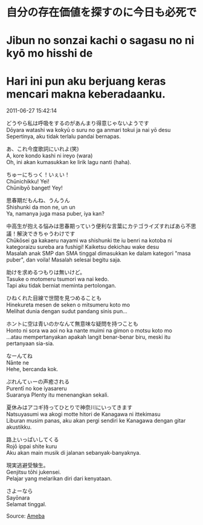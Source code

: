 # 自分の存在価値を探すのに今日も必死で  
# Jibun no sonzai kachi o sagasu no ni kyō mo hisshi de  
# Hari ini pun aku berjuang keras mencari makna keberadaanku.  

2011-06-27 15:42:14  

どうやら私は呼吸をするのがあんまり得意じゃないようです  
Dōyara watashi wa kokyū o suru no ga anmari tokui ja nai yō desu  
Sepertinya, aku tidak terlalu pandai bernapas.  

あ、これ今度歌詞にいれよ(笑)  
A, kore kondo kashi ni ireyo (wara)  
Oh, ini akan kumasukkan ke lirik lagu nanti (haha).  

ちゅーにちっく！いぇい！  
Chūnichikku! Yei!  
Chūnibyō banget! Yey!  

思春期だもんね、うんうん  
Shishunki da mon ne, un un  
Ya, namanya juga masa puber, iya kan?  

中高生が抱える悩みは思春期っていう便利な言葉にカテゴライズすればあら不思議！解決できちゃうわけです  
Chūkōsei ga kakaeru nayami wa shishunki tte iu benri na kotoba ni kategoraizu sureba ara fushigi! Kaiketsu dekichau wake desu  
Masalah anak SMP dan SMA tinggal dimasukkan ke dalam kategori "masa puber", dan voila! Masalah selesai begitu saja.  

助けを求めるつもりは無いけど。  
Tasuke o motomeru tsumori wa nai kedo.  
Tapi aku tidak berniat meminta pertolongan.  

ひねくれた目線で世間を見つめることも  
Hinekureta mesen de seken o mitsumeru koto mo  
Melihat dunia dengan sudut pandang sinis pun...  

ホントに空は青いのかなんて無意味な疑問を持つことも  
Honto ni sora wa aoi no ka nante muimi na gimon o motsu koto mo  
...atau mempertanyakan apakah langit benar-benar biru, meski itu pertanyaan sia-sia.  

なーんてね  
Nānte ne  
Hehe, bercanda kok.  

ぷれんてぃーの声癒される  
Purentī no koe iyasareru  
Suaranya Plenty itu menenangkan sekali.  

夏休みはアコギ持ってひとりで神奈川にいってきます  
Natsuyasumi wa akogi motte hitori de Kanagawa ni ittekimasu  
Liburan musim panas, aku akan pergi sendiri ke Kanagawa dengan gitar akustikku.  

路上いっぱいしてくる  
Rojō ippai shite kuru  
Aku akan main musik di jalanan sebanyak-banyaknya.  

現実逃避受験生。  
Genjitsu tōhi jukensei.  
Pelajar yang melarikan diri dari kenyataan.  

さよーなら  
Sayōnara  
Selamat tinggal.  

Source: [Ameba](https://ameblo.jp/arihara6/entry-10922111966.html)